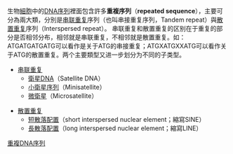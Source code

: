 生物[[細胞|細胞]]中的[[DNA序列|DNA序列]]裡面包含許多'''重複序列'''（'''repeated sequence'''），主要可分為兩大類，分別是[[串联重复|串联重复]]序列（也叫串接重复序列，Tandem repeat）與[[散置重复|散置重复]]序列（Interspersed repeat）。
串联重复和散置重复的区别在于重复的部分是否相邻分布，相邻就是串联重复，不相邻就是散置重复。如：ATGATGATGATG可以看作是关于ATG的串接重复；ATGXATGXXATG可以看作关于ATG的散置重复。两个主要類型又进一步划分为不同的子类型。

*[[串联重复|串联重复]]
**[[衛星DNA|衛星DNA]]（Satellite DNA）
**[[小衛星序列|小衛星序列]]（Minisatellite）
**[[微衛星|微衛星]]（Microsatellite）

*[[散置重复|散置重复]]
**[[短散落配置|短散落配置]]（short interspersed nuclear element；縮寫SINE）
**[[長散落配置|長散落配置]]（long interspersed nuclear element；縮寫LINE）

{{重复序列}}

[[Category:重複DNA序列|]]